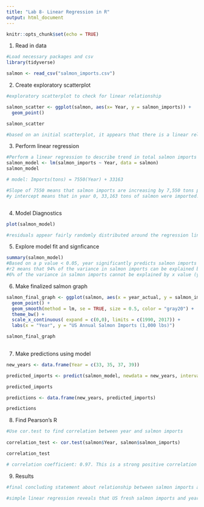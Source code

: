 ```yaml
---
title: "Lab 8- Linear Regression in R"
output: html_document
---
```


```r
knitr::opts_chunk$set(echo = TRUE)
```
1. Read in data 
```r
#Load necessary packages and csv
library(tidyverse)

salmon <- read_csv("salmon_imports.csv")
```
2. Create exploratory scatterplot
```r
#exploratory scatterplot to check for linear relationship 

salmon_scatter <- ggplot(salmon, aes(x= Year, y = salmon_imports)) +
  geom_point()

salmon_scatter

#based on an initial scatterplot, it appears that there is a linear relationship between year and salmon imports. There are sevearl outliers but the general trend is positive linear 
```
3. Perform linear regression
```r
#Perform a linear regression to describe trend in total salmon imports from 1990-2017 
salmon_model <- lm(salmon_imports ~ Year, data = salmon)
salmon_model

# model: Imports(tons) = 7550(Year) + 33163

#Slope of 7550 means that salmon imports are increasing by 7,550 tons per year 
#y intercept means that in year 0, 33,163 tons of salmon were imported. This doesn't make any sense in the real world. We can't extrapolate this model beyond these years as it would not make sense for past imports



```

4. Model Diagnostics
```r
plot(salmon_model)

#residuals appear fairly randomly distributed around the regression line. There are several outliers that R has identified 

```
5. Explore model fit and signficance 
```r
summary(salmon_model)
#Based on a p value < 0.05, year significantly predicts salmon imports
#r2 means that 94% of the variance in salmon imports can be explained by x value (year)
#6% of the variance in salmon imports cannot be explained by x value (year)
```
6. Make finalized salmon graph 
```r
salmon_final_graph <- ggplot(salmon, aes(x = year_actual, y = salmon_imports)) +
  geom_point() +
  geom_smooth(method = lm, se = TRUE, size = 0.5, color = "gray20") +
  theme_bw() +
  scale_x_continuous( expand = c(0,0), limits = c(1990, 2017)) +
  labs(x = "Year", y = "US Annual Salmon Imports (1,000 lbs)")

salmon_final_graph
  
```
7. Make predictions using model 
```r
new_years <- data.frame(Year = c(33, 35, 37, 39))

predicted_imports <- predict(salmon_model, newdata = new_years, interval = "confidence")

predicted_imports

predictions <- data.frame(new_years, predicted_imports)

predictions
```

8. Find Pearson's R 
```r
#Use cor.test to find correlation between year and salmon imports
 
correlation_test <- cor.test(salmon$Year, salmon$salmon_imports)

correlation_test

# correlation coefficient: 0.97. This is a strong positive correlation
```
9. Results
```r
#final concluding statement about relationship between salmon imports and year

#simple linear regression reveals that US fresh salmon imports and year are linearly related ()
```

